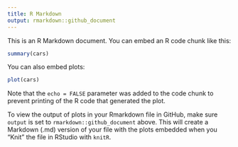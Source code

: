 ```yaml
---
title: R Markdown
output: rmarkdown::github_document
---
```


This is an R Markdown document. You can embed an R code chunk like this:

```r
summary(cars)
```

You can also embed plots:

```r
plot(cars)
```

Note that the `echo = FALSE` parameter was added to the code chunk to prevent printing of the R code that generated the plot. 

To view the output of plots in your Rmarkdown file in GitHub, make sure `output` is set to ` rmarkdown::github_document` above. This will create a Markdown (.md) version of your file with the plots embedded when you "Knit" the file in RStudio with `knitR`. 
